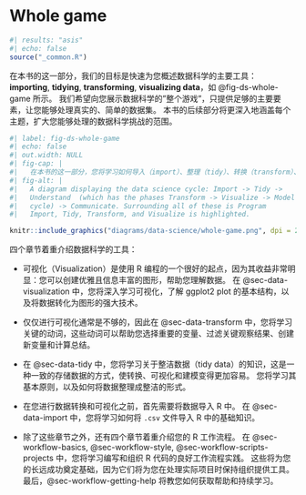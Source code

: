 # Whole game {#sec-whole-game-intro .unnumbered}

```r
#| results: "asis"
#| echo: false
source("_common.R")
```

在本书的这一部分，我们的目标是快速为您概述数据科学的主要工具：**importing**, **tidying**, **transforming**, **visualizing data**，如 @fig-ds-whole-game 所示。
我们希望向您展示数据科学的"整个游戏"，只提供足够的主要要素，让您能够处理真实的、简单的数据集。
本书的后续部分将更深入地涵盖每个主题，扩大您能够处理的数据科学挑战的范围。

```r
#| label: fig-ds-whole-game 
#| echo: false
#| out.width: NULL
#| fig-cap: |
#|   在本书的这一部分，您将学习如何导入（import）、整理（tidy）、转换（transform）、可视化（visualize）数据。
#| fig-alt: |
#|   A diagram displaying the data science cycle: Import -> Tidy ->
#|   Understand  (which has the phases Transform -> Visualize -> Model in a
#|   cycle) -> Communicate. Surrounding all of these is Program 
#|   Import, Tidy, Transform, and Visualize is highlighted.

knitr::include_graphics("diagrams/data-science/whole-game.png", dpi = 270)
```

四个章节着重介绍数据科学的工具：

-   可视化（Visualization）是使用 R 编程的一个很好的起点，因为其收益非常明显：您可以创建优雅且信息丰富的图形，帮助您理解数据。
    在 @sec-data-visualization 中，您将深入学习可视化，了解 ggplot2 plot 的基本结构，以及将数据转化为图形的强大技术。

-   仅仅进行可视化通常是不够的，因此在 @sec-data-transform 中，您将学习关键的动词，这些动词可以帮助您选择重要的变量、过滤关键观察结果、创建新变量和计算总结。

-   在 @sec-data-tidy 中，您将学习关于整洁数据（tidy data）的知识，这是一种一致的存储数据的方式，使转换、可视化和建模变得更加容易。
    您将学习其基本原则，以及如何将数据整理成整洁的形式。

-   在您进行数据转换和可视化之前，首先需要将数据导入 R 中。
    在 @sec-data-import 中，您将学习如何将 `.csv` 文件导入 R 中的基础知识。

-   除了这些章节之外，还有四个章节着重介绍您的 R 工作流程。
    在 @sec-workflow-basics, @sec-workflow-style, @sec-workflow-scripts-projects 中，您将学习编写和组织 R 代码的良好工作流程实践。
    这些将为您的长远成功奠定基础，因为它们将为您在处理实际项目时保持组织提供工具。
    最后，@sec-workflow-getting-help 将教您如何获取帮助和持续学习。
